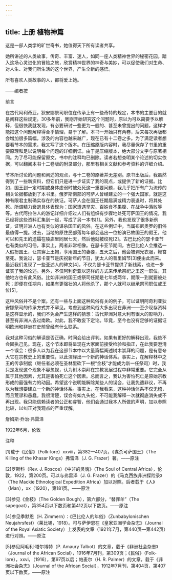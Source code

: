 ```yaml
---
---
---
```

title: 上册 植物神篇
---





这是一部人类学的旷世奇书，她值得天下所有读者共享。

她所讲述的人类故事，传奇、丰富、迷人，如同一座人类精神世界的秘密花园。踏入这场心灵进化的冒险之旅，欣赏精神世界的神奇与美妙，可以促使我们对生命、对人生、对我们所生活的这个世界，产生全新的感悟。

所有喜欢人类故事的人，都将爱上她。

——编者按





前言


在古代阿利奇亚，狄安娜祭司职位在传承上有一些奇特的规定，本书的主要目的就是阐释这些规定。30多年前，我刚开始研究这个问题时，原以为可以简要予以解释，但很快我就发现，有必要研讨一些更为一般的、甚至未曾提出的问题，这样才能把这个问题解释得合乎情理，易于了解。本书一开始只有两卷，后来每次再版都会增加很多篇幅，涉及的内容也越来越广，现在已有十二卷之多。为了满足读者想要看节本的需求，我又写了这个版本。在压缩原版内容时，我尽量保存了书里的重要原理和足以说明每个问题的详细例证。由于是压缩版本，绝大部分文字与原著相同。为了尽可能保留原文，书中的注释均已删除。读者若想查明某个论述的切实依据，可以翻阅本书十二卷版的附录部分，那里有相关文献和参考资料的详细介绍。

节本所讨论的问题和阐述的观点，与十二卷的原著并无差别。原书出版后，我虽然得到了一些新资料，但它们只是进一步证实了我的观点，或提供了新的证据。比如，国王到一定时期或身体虚弱时被处死这一重要问题，我几乎把所有广为流传的相关论据都放到了本书里。俄罗斯南部的可萨人曾经建立的一个强大国家，就是这种有限君主制确实存在的铁证。可萨人会在国王任期届满或精力衰退时，将其处死。所谓精力衰退具体表现为：国家遭遇旱灾、百姓食不果腹、在战争中落败等等。古代阿拉伯人的游记详细介绍过人们有组织有步骤地处死可萨国王的情况，我已经将这些资料汇集到一起，写成了另一本书[1]。另外，我也发现了很多新例证，证明非洲人也有类似的谋杀国王的风俗。在这些例证中，当属布尼奥罗的旧俗最值得一提。过去，当地的原住民部落每年都会选出一位扮演已故国王的假王，他可以和先王的遗孀在陵庙里同居七天，然后他就被绞死[2]。古巴比伦的瑟卡亚节也有类似的习俗，事实上，两者非常相像。在瑟卡亚节期间，古巴比伦人会推选一人假扮国王，让其穿上王袍，享用国王的妻妾，五天之后，他会被剥光衣服，鞭笞至死。我说过，瑟卡亚节是庆祝新年的节日，犹太人的普里姆节[3]便由此而来。最近我们发现了一些亚述人的碑文[4]，不仅为瑟卡亚节提供了新线索，也进一步证实了我的论述。另外，不仅阿利奇亚以这样的方式来传承祭祀之王这一职位，其他地方也有此风俗。比如非洲的国王或祭司任期是七年或两年，期限一到就要被处死；即便在任期内，如果有更强壮的人将他杀了，那个人就可以继承祭司职位或王位[5]。

这种风俗并不是个案。还有一些与上面这种风俗有关的例子，可以证明阿奇利亚狄安娜祭司的传承方式并不罕见。考虑到这种风俗大多出现在非洲——至少现存资料是这样显示的，我们不免会产生这样的猜想：古代非洲对意大利有很大的影响力，甚至有非洲人去过南欧。对此，我不敢妄下定论。毕竟，至今也没有足够的证据证明欧洲和非洲在史前曾经有什么联系。

我对这种习俗的解读是否正确，时间会给出评判。如果有更好的解释出现，我绝不会固执己见。现在，这个节本即将呈现在大家面前接受检验和指正，在此我要澄清一个误会：很多人以为我在这部节本中以大量篇幅阐述树木崇拜的问题，是有意夸大它在宗教史上的重要性，以此演绎出一个新的神话体系。事实上，在解释林中之王的传承制度（继任者必须在圣林里砍下一根“金枝”才能成为新一任祭司）时，我只是发现这个现象不容忽视，认为树木崇拜在宗教发展过程中非常重要。它完全从属于其他因素，尤其是害怕死亡这个因素。总而言之，我认为害怕死亡是原始宗教形成的最强有力的动因。希望这个说明能解除某些人的误会，让我免遭非议，不再以为我想要建立一个新的神话体系。事实上，在我看来，这种神话体系不仅无稽，而且荒谬和愚蠢。我很清楚，误会有如九头蛇，不可能我解释一次就彻底消失或不再出现。我只能信赖读者的公正和睿智，他们会通过我本人所做的声明，加以参照比较，以纠正对我观点的严重误解。

詹姆斯·乔治·弗雷泽

1922年6月，伦敦

注释

[1]载于《民俗》（Folk-lore）xxviii，第382—407页，《谋杀可萨国王》（The Killing of the Khasar Kings）弗雷泽（J. G. Frazer）著。——原注

[2]罗斯科（Rev. J. Roscoe）《中非的灵魂》（The Soul of Central Africa），伦敦，1922，第200页。可以与弗雷泽（J. G. Frazer）的《马克西族非洲探险录》（The Mackie Ethnological Expedition Africa）加以对照。后者载于《人》（Man），xx（1920），第181页。——原注

[3]参见《金枝》（The Golden Bough），第六部分，“替罪羊”（The sapegoat），第354页以下数页和第412页以下数页。——原注

[4]参见季默恩（H. Zimmern）：《巴比伦人的年俗》（Zunbabylonischen Neujahrsfest）（莱比锡，1918）。可与萨伊恩在《皇家亚洲学会杂志》（Journal of the Royal Asiatic Society）上发表的文章（1921年7月，第440页—第442页）进行对照。——原注

[5]参见阿毛利·塔尔博特（P. Amaury Talbot）的文章，载于《非洲社会杂志》（Journal of the African Social），1916年7月刊，第309页；《民俗》（Folk-lore），xxvi，（1916），第97页以后；帕麦尔（H. R. Palmer）的文章，载于《非洲社会杂志》（Journal of the African Social），1912年7月刊，第404页，第407页以下数页。——原注
